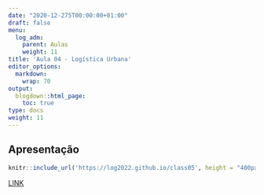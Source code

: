 ---
date: "2020-12-275T00:00:00+01:00"
draft: false
menu:
  log_adm:
    parent: Aulas
    weight: 11
title: 'Aula 04 - Logística Urbana'
editor_options: 
  markdown: 
    wrap: 70
output: 
  blogdown::html_page:
    toc: true
type: docs
weight: 11
---

## Apresentação

```{r echo=FALSE, message=FALSE, warning=FALSE}
knitr::include_url('https://log2022.github.io/class05', height = "400px")
```

[LINK](https://log2022.github.io/class05)
